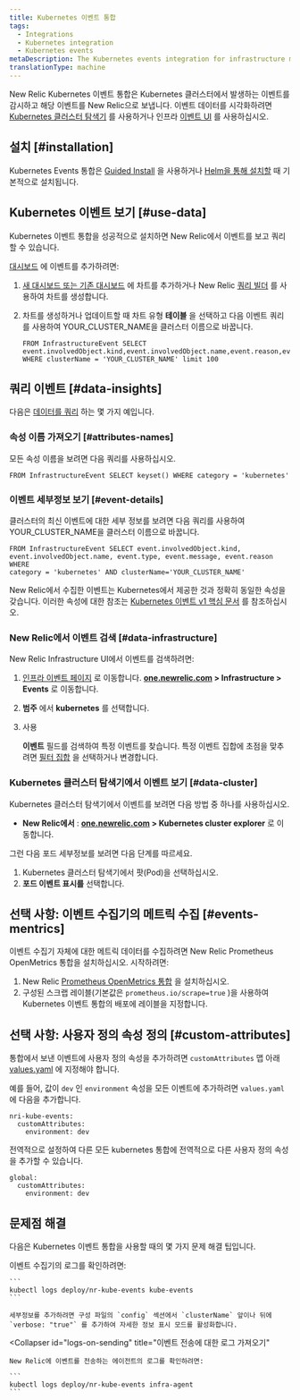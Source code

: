```yaml
---
title: Kubernetes 이벤트 통합
tags:
  - Integrations
  - Kubernetes integration
  - Kubernetes events
metaDescription: The Kubernetes events integration for infrastructure monitoring watches for events happening in Kubernetes clusters and sends them to New Relic.
translationType: machine
---
```


New Relic Kubernetes 이벤트 통합은 Kubernetes 클러스터에서 발생하는 이벤트를 감시하고 해당 이벤트를 New Relic으로 보냅니다. 이벤트 데이터를 시각화하려면 [Kubernetes 클러스터 탐색기](/docs/integrations/kubernetes-integration/cluster-explorer/kubernetes-cluster-explorer) 를 사용하거나 인프라 [이벤트 UI](/docs/infrastructure/new-relic-infrastructure/infrastructure-ui-pages/infrastructure-events-page-live-feed-every-config-change) 를 사용하십시오.

## 설치 [#installation]

Kubernetes Events 통합은 [Guided Install](/docs/kubernetes-pixie/kubernetes-integration/installation/kubernetes-integration-install-configure) 을 사용하거나 [Helm을 통해 설치할](/docs/kubernetes-pixie/kubernetes-integration/installation/install-kubernetes-integration-using-helm) 때 기본적으로 설치됩니다.

## Kubernetes 이벤트 보기 [#use-data]

Kubernetes 이벤트 통합을 성공적으로 설치하면 New Relic에서 이벤트를 보고 쿼리할 수 있습니다.

[대시보드](/docs/dashboards/new-relic-one-dashboards/get-started/introduction-new-relic-one-dashboards) 에 이벤트를 추가하려면:

1. [새 대시보드 또는 기존 대시보드](/docs/query-your-data/explore-query-data/dashboards/introduction-dashboards/) 에 차트를 추가하거나 New Relic [쿼리 빌더](/docs/chart-builder/use-chart-builder/get-started/introduction-chart-builder) 를 사용하여 차트를 생성합니다.

2. 차트를 생성하거나 업데이트할 때 차트 유형 **테이블** 을 선택하고 다음 이벤트 쿼리를 사용하여 YOUR_CLUSTER_NAME을 클러스터 이름으로 바꿉니다.

   ```
   FROM InfrastructureEvent SELECT
   event.involvedObject.kind,event.involvedObject.name,event.reason,event.message
   WHERE clusterName = 'YOUR_CLUSTER_NAME' limit 100
   ```

## 쿼리 이벤트 [#data-insights]

다음은 [데이터를 쿼리](/docs/using-new-relic/data/understand-data/query-new-relic-data) 하는 몇 가지 예입니다.

### 속성 이름 가져오기 [#attributes-names]

모든 속성 이름을 보려면 다음 쿼리를 사용하십시오.

```
FROM InfrastructureEvent SELECT keyset() WHERE category = 'kubernetes'
```

### 이벤트 세부정보 보기 [#event-details]

클러스터의 최신 이벤트에 대한 세부 정보를 보려면 다음 쿼리를 사용하여 YOUR_CLUSTER_NAME을 클러스터 이름으로 바꿉니다.

```
FROM InfrastructureEvent SELECT event.involvedObject.kind,
event.involvedObject.name, event.type, event.message, event.reason WHERE
category = 'kubernetes' AND clusterName='YOUR_CLUSTER_NAME'​
```

New Relic에서 수집한 이벤트는 Kubernetes에서 제공한 것과 정확히 동일한 속성을 갖습니다. 이러한 속성에 대한 참조는 [Kubernetes 이벤트 v1 핵심 문서](https://kubernetes.io/docs/reference/generated/kubernetes-api/v1.19/#event-v1-core) 를 참조하십시오.

### New Relic에서 이벤트 검색 [#data-infrastructure]

New Relic Infrastructure UI에서 이벤트를 검색하려면:

1. [인프라 이벤트 페이지](https://one.newrelic.com) 로 이동합니다. **[one.newrelic.com](https://one.newrelic.com/all-capabilities) > Infrastructure > Events** 로 이동합니다.

2. **범주** 에서 **kubernetes** 를 선택합니다.

3. 사용

   <Icon name="fe-search"/>

   **이벤트** 필드를 검색하여 특정 이벤트를 찾습니다. 특정 이벤트 집합에 초점을 맞추려면 [필터 집합](/docs/scopes-organize-your-infrastructure) 을 선택하거나 변경합니다.

### Kubernetes 클러스터 탐색기에서 이벤트 보기 [#data-cluster]

Kubernetes 클러스터 탐색기에서 이벤트를 보려면 다음 방법 중 하나를 사용하십시오.

* **New Relic에서** : **[one.newrelic.com](https://one.newrelic.com/all-capabilities) > Kubernetes cluster explorer** 로 이동합니다.

그런 다음 포드 세부정보를 보려면 다음 단계를 따르세요.

1. Kubernetes 클러스터 탐색기에서 팟(Pod)을 선택하십시오.
2. **포드 이벤트 표시를** 선택합니다.

## 선택 사항: 이벤트 수집기의 메트릭 수집 [#events-mentrics]

이벤트 수집기 자체에 대한 메트릭 데이터를 수집하려면 New Relic Prometheus OpenMetrics 통합을 설치하십시오. 시작하려면:

1. New Relic [Prometheus OpenMetrics 통합](/docs/integrations/prometheus-integrations/prometheus-kubernetes/new-relic-prometheus-openmetrics-integration-kubernetes) 을 설치하십시오.
2. 구성된 스크랩 레이블(기본값은 `prometheus.io/scrape=true` )을 사용하여 Kubernetes 이벤트 통합의 배포에 레이블을 지정합니다.

## 선택 사항: 사용자 정의 속성 정의 [#custom-attributes]

통합에서 보낸 이벤트에 사용자 정의 속성을 추가하려면 `customAttributes` 맵 아래 [values.yaml](https://github.com/newrelic/nri-kube-events/blob/main/charts/nri-kube-events/values.yaml) 에 지정해야 합니다.

예를 들어, 값이 `dev` 인 `environment` 속성을 모든 이벤트에 추가하려면 `values.yaml` 에 다음을 추가합니다.

```
nri-kube-events:
  customAttributes:
    environment: dev
```

전역적으로 설정하여 다른 모든 kubernetes 통합에 전역적으로 다른 사용자 정의 속성을 추가할 수 있습니다.

```
global:
  customAttributes:
    environment: dev
```

## 문제점 해결

다음은 Kubernetes 이벤트 통합을 사용할 때의 몇 가지 문제 해결 팁입니다.

<CollapserGroup>
  <Collapser
    id="logs-on-collection"
    title="이벤트 수집에 대한 로그 가져오기"
  >
    이벤트 수집기의 로그를 확인하려면:

    ```
    kubectl logs deploy/nr-kube-events kube-events
    ```

    세부정보를 추가하려면 구성 파일의 `config` 섹션에서 `clusterName` 앞이나 뒤에 `verbose: "true"` 를 추가하여 자세한 정보 표시 모드를 활성화합니다.
  </Collapser>

  <Collapser
    id="logs-on-sending"
    title="이벤트 전송에 대한 로그 가져오기"
  >
    New Relic에 이벤트를 전송하는 에이전트의 로그를 확인하려면:

    ```
    kubectl logs deploy/nr-kube-events infra-agent
    ```
  </Collapser>
</CollapserGroup>